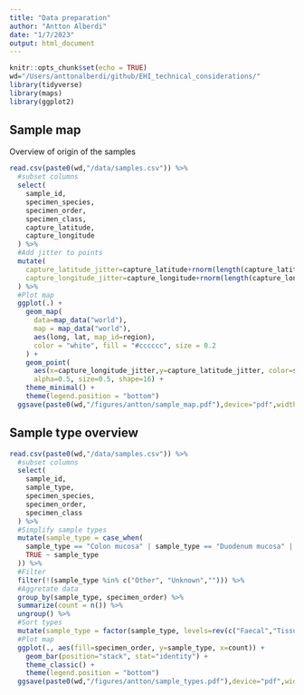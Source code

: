 ```yaml
---
title: "Data preparation"
author: "Antton Alberdi"
date: "1/7/2023"
output: html_document
---
```


```r
knitr::opts_chunk$set(echo = TRUE)
wd="/Users/anttonalberdi/github/EHI_technical_considerations/"
library(tidyverse)
library(maps)
library(ggplot2)
```

## Sample map
Overview of origin of the samples

```r
read.csv(paste0(wd,"/data/samples.csv")) %>%
  #subset columns
  select(
    sample_id,
    specimen_species,
    specimen_order,
    specimen_class,
    capture_latitude,
    capture_longitude
  ) %>%
  #Add jitter to points
  mutate(
    capture_latitude_jitter=capture_latitude+rnorm(length(capture_latitude), mean=0, sd=0.5),
    capture_longitude_jitter=capture_longitude+rnorm(length(capture_longitude), mean=0, sd=0.5),
  ) %>%
  #Plot map  
  ggplot(.) +
    geom_map(
      data=map_data("world"),
      map = map_data("world"),
      aes(long, lat, map_id=region),
      color = "white", fill = "#cccccc", size = 0.2
    ) +
    geom_point(
      aes(x=capture_longitude_jitter,y=capture_latitude_jitter, color=specimen_order),
      alpha=0.5, size=0.5, shape=16) +
    theme_minimal() +
    theme(legend.position = "bottom")
  ggsave(paste0(wd,"/figures/antton/sample_map.pdf"),device="pdf",width=12,height=10)
```

## Sample type overview
```r
read.csv(paste0(wd,"/data/samples.csv")) %>%
  #subset columns
  select(
    sample_id,
    sample_type,
    specimen_species,
    specimen_order,
    specimen_class
  ) %>%
  #Simplify sample types
  mutate(sample_type = case_when(
    sample_type == "Colon mucosa" | sample_type == "Duodenum mucosa" | sample_type == "Jejunum contents" | sample_type == "Esophagus swab" | sample_type == "Duodenum contents" | sample_type == "Stomach contents" | sample_type == "Stomach mucosa" | sample_type == "Colon contents" | sample_type == "Jejunum mucosa" ~ "Gut content",
    TRUE ~ sample_type
  )) %>%
  #Filter
  filter(!(sample_type %in% c("Other", "Unknown",""))) %>%
  #Aggretate data
  group_by(sample_type, specimen_order) %>%
  summarize(count = n()) %>%
  ungroup() %>%
  #Sort types
  mutate(sample_type = factor(sample_type, levels=rev(c("Faecal","Tissue","Anal/cloacal swab","Oral swab","Gut content","Blood","Skin swab","Pouch")))) %>%
  #Plot map  
  ggplot(., aes(fill=specimen_order, y=sample_type, x=count)) +
    geom_bar(position="stack", stat="identity") +
    theme_classic() +
    theme(legend.position = "bottom")
  ggsave(paste0(wd,"/figures/antton/sample_types.pdf"),device="pdf",width=10,height=6)
```

